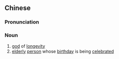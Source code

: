 ==Chinese==
{{zh-forms|s=寿星}}

===Pronunciation===
{{zh-pron
|m=shòuxīng
|c=sau6 sing1
|mn=siū-seng/qz,xm:siū-chhiⁿ/zz:siū-chheⁿ
|cat=n
}}

===Noun===
{{zh-noun}}

# [[god]] of [[longevity]]
# [[elderly]] [[person]] whose [[birthday]] is being [[celebrate]]d